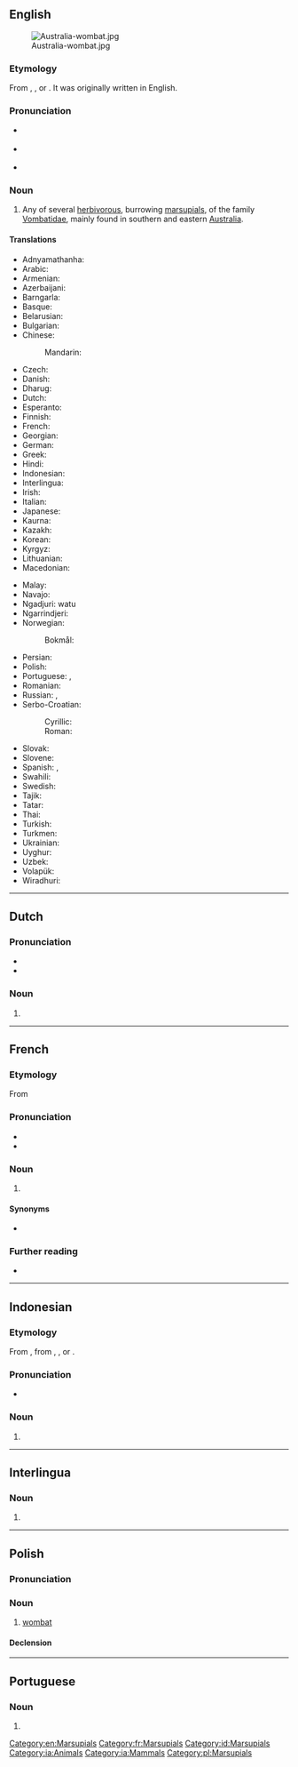 ==English==
{{wikipedia}}
[[Image:Australia-wombat.jpg|thumb]]

===Etymology===
From {{bor|en|xdk|wambad}}, {{m|xdk|wambaj}}, or {{m|xdk|wambag}}. It was originally written {{m|en|whom-batt}} in English.

===Pronunciation===
* {{a|US}} {{IPA|en|/ˈwɑmˌbæt/}}
* {{a|UK}} {{IPA|en|/ˈwɒm.bæt/}}
* {{audio|en|LL-Q1860 (eng)-Vealhurl-wombat.wav|Audio (Southern England)}}

===Noun===
{{en-noun}}

# Any of several [[herbivorous]], burrowing [[marsupial]]s, of the family [[Vombatidae]], mainly found in southern and eastern [[Australia]].

====Translations====
{{trans-top|marsupial}}
* Adnyamathanha: {{t|adt|wartu}}
* Arabic: {{t|ar|وُمْبَت|m}}
* Armenian: {{t|hy|վոմբաթ}}
* Azerbaijani: {{t|az|vombat}}
* Barngarla: {{t|bjb|wardoo}}
* Basque: {{t+|eu|wombat}}
* Belarusian: {{t|be|во́мбат|m}}
* Bulgarian: {{t|bg|во́мбат|m}}
* Chinese:
*: Mandarin: {{t+|cmn|袋熊|tr=dàixióng|sc=Hani}}
* Czech: {{t|cs|vombat|n}}
* Danish: {{t|da|vombat|c}}
* Dharug: {{t|xdk|wumbat}}
* Dutch: {{t+|nl|wombat|m}}
* Esperanto: {{t|eo|vombato}}
* Finnish: {{t+|fi|vompatti}}
* French: {{t+|fr|wombat|m}}
* Georgian: {{t|ka|ვომბატი}}
* German: {{t+|de|Wombat|m}}
* Greek: {{t+|el|φασκωλόμυς|m}}
* Hindi: {{t|hi|वॉम्बैट}}
* Indonesian: {{t+|id|wombat}}
* Interlingua: {{t|ia|wombat}}
* Irish: {{t|ga|vombat|m}}
* Italian: {{t+|it|vombato|m}}
* Japanese: {{t+|ja|ウォンバット|tr=wonbatto}}
* Kaurna: {{t|zku|wartu}}
* Kazakh: {{t|kk|вомбат}}
* Korean: {{t+|ko|웜뱃}}
* Kyrgyz: {{t|ky|вомбат}}
* Lithuanian: {{t|lt|vombatas|m}}
* Macedonian: {{t|mk|вомбат|m}}
{{trans-mid}}
* Malay: {{t+|ms|wombat}}
* Navajo: {{t|nv|shash naʼazísí}}
* Ngadjuri: watu
* Ngarrindjeri: {{t|nay|moimoiri}}
* Norwegian:
*: Bokmål: {{t|nb|vombat|m}}
* Persian: {{t|fa|وامبت|tr=vâmbat}}
* Polish: {{t+|pl|wombat|m-an}}
* Portuguese: {{t|pt|vombate|m}}, {{t|pt|wombat|m}}
* Romanian: {{t+|ro|wombat|m}}
* Russian: {{t+|ru|во́мбат|m}}, {{t+|ru|вомба́т|m}}
* Serbo-Croatian:
*: Cyrillic: {{t|sh|во̀мбат|m}}
*: Roman: {{t+|sh|vòmbat|m}}
* Slovak: {{t|sk|vombat|m}}
* Slovene: {{t+|sl|vombat|m}}
* Spanish: {{t|es|vombátido|m}}, {{t|es|wombat|m}}
* Swahili: {{t|sw|wombati}}
* Swedish: {{t|sv|vombat|c}}
* Tajik: {{t|tg|вомбат}}
* Tatar: {{t|tt|вомбат}}
* Thai: {{t|th|วอมแบต}}
* Turkish: {{t+|tr|vombat}}
* Turkmen: {{t|tk|wombat}}
* Ukrainian: {{t|uk|во́мбат|m}}
* Uyghur: {{t|ug|خالتىلىق ئېيىق}}
* Uzbek: {{t|uz|vombat}}
* Volapük: {{t|vo|vombat}}
* Wiradhuri: {{t|wrh|wambad}}
{{trans-bottom}}

[[Category:en:Marsupials]]

----

==Dutch==

===Pronunciation===
* {{IPA|nl|/ˈʋɔm.bɑt/}}
* {{audio|nl|Nl-wombat.ogg|Audio}}

===Noun===
{{nl-noun|m|-s|wombatje}}

# {{l|en|wombat}}

{{topics|nl|Marsupials}}

----

==French==

===Etymology===
From {{etyl|en|fr}}

===Pronunciation===
* {{fr-IPA||vombat}}
* {{audio|fr|LL-Q150 (fra)-0x010C-wombat.wav|Audio}}

===Noun===
{{fr-noun|m}}

# {{l|en|wombat}}

====Synonyms====
* {{l|fr|phascolome}} {{lb|fr|dated}}

===Further reading===
* {{R:TLFi}}

[[Category:fr:Marsupials]]

----

==Indonesian==

===Etymology===
From {{bor|id|en|wombat}}, from {{der|id|xdk|wambad}}, {{m|xdk|wambaj}}, or {{m|xdk|wambag}}.

===Pronunciation===
* {{IPA|id|[wɔmbat̚]}}

===Noun===
{{id-noun}}

# {{l|en|wombat}}

[[Category:id:Marsupials]]

----

==Interlingua==

===Noun===
{{head|ia|noun}}

# {{l|en|wombat}}

[[Category:ia:Animals]]
[[Category:ia:Mammals]]

----

==Polish==

===Pronunciation===
{{pl-p|a=LL-Q809 (pol)-Olaf-wombat.wav}}

===Noun===
{{pl-noun|m-an}}

# [[#English|wombat]]

====Declension====
{{pl-decl-noun
|wombat|wombaty
|wombata|wombatów
|wombatowi|wombatom
|wombata|wombaty
|wombatem|wombatami
|wombacie|wombatach
|wombacie|wombaty
}}

[[Category:pl:Marsupials]]

----

==Portuguese==

===Noun===
{{pt-noun|m|s}}

# {{alternative form of|pt|vombate}}